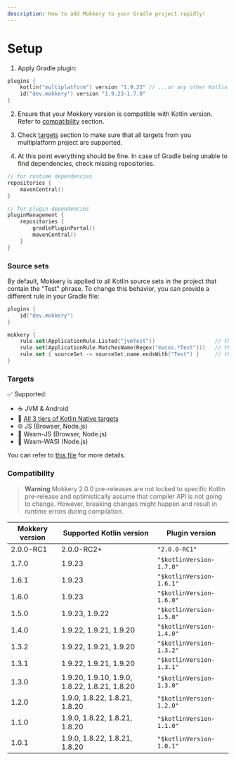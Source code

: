 ```yaml
---
description: How to add Mokkery to your Gradle project rapidly!
---
```

# Setup

1. Apply Gradle plugin:
```kotlin
plugins {
    kotlin("multiplatform") version "1.9.23" // ...or any other Kotlin plugin
    id("dev.mokkery") version "1.9.23-1.7.0"
}
```
2. Ensure that your Mokkery version is compatible with Kotlin version. Refer to [compatibility](#compatibility) section.

3. Check [targets](#targets) section to make sure that all targets from you multiplatform project are supported.

4. At this point everything should be fine. In case of Gradle being unable to find dependencies, check missing repositories.
```kotlin
// for runtime dependencies
repositories {
    mavenCentral()
}
```
```kotlin
// for plugin dependencies
pluginManagement {
    repositories {
        gradlePluginPortal()
        mavenCentral()
    }
}
```
### Source sets

By default, Mokkery is applied to all Kotlin source sets in the project that contain the "Test" phrase.
To change this behavior, you can provide a different rule in your Gradle file:
```kotlin
plugins {
    id("dev.mokkery")
}

mokkery {
    rule.set(ApplicationRule.Listed("jvmTest"))                   // this rule affects only jvmTest
    rule.set(ApplicationRule.MatchesName(Regex("macos.*Test")))   // this rule affects all "macos.*Test" source sets
    rule.set { sourceSet -> sourceSet.name.endsWith("Test") }     // this rule affects all ".*Test" source sets
}
```

### Targets

✅ Supported:
- ☕ JVM & Android
- 🔧 [All 3 tiers of Kotlin Native targets](https://kotlinlang.org/docs/native-target-support.html)
- 🌐 JS (Browser, Node.js)
- 🧪 Wasm-JS (Browser, Node.js)
- 🧪 Wasm-WASI (Node.js)

You can refer to [this file](https://github.com/lupuuss/Mokkery/blob/master/build-mokkery/src/main/kotlin/mokkery-multiplatform.gradle.kts) for more details.

### Compatibility

> **Warning**
> Mokkery 2.0.0 pre-releases are not locked to specific Kotlin pre-release and optimistically assume that compiler
> API is not going to change. However, breaking changes might happen and result in runtime errors during compilation.

| Mokkery version                  	 | Supported Kotlin version                               | Plugin version           |
|------------------------------------|--------------------------------------------------------|--------------------------|
| 2.0.0-RC1 	                      | 2.0.0-RC2+	                                          | `"2.0.0-RC1"`          |
| 1.7.0 	                            | 1.9.23                                                 | `"$kotlinVersion-1.7.0"` |
| 1.6.1 	                            | 1.9.23                                                 | `"$kotlinVersion-1.6.1"` |
| 1.6.0 	                            | 1.9.23                                                 | `"$kotlinVersion-1.6.0"` |
| 1.5.0 	                            | 1.9.23, 1.9.22	                                        | `"$kotlinVersion-1.5.0"` |
| 1.4.0 	                            | 1.9.22, 1.9.21, 1.9.20 	                               | `"$kotlinVersion-1.4.0"` |
| 1.3.2 	                            | 1.9.22, 1.9.21, 1.9.20  	                              | `"$kotlinVersion-1.3.2"` |
| 1.3.1 	                            | 1.9.22, 1.9.21, 1.9.20                                 | `"$kotlinVersion-1.3.1"` |
| 1.3.0 	                            | 1.9.20, 1.9.10, 1.9.0, 1.8.22, 1.8.21, 1.8.20        	 | `"$kotlinVersion-1.3.0"` |
| 1.2.0 	                            | 1.9.0, 1.8.22, 1.8.21, 1.8.20 	                        | `"$kotlinVersion-1.2.0"` |
| 1.1.0 	                            | 1.9.0, 1.8.22, 1.8.21, 1.8.20 	                        | `"$kotlinVersion-1.1.0"` |
| 1.0.1 	                            | 1.9.0, 1.8.22, 1.8.21, 1.8.20 	                        | `"$kotlinVersion-1.0.1"` |
